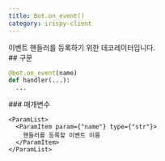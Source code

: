 ```yaml
---
title: Bot.on_event()
category: irispy-client
---
```


<Section>
  이벤트 핸들러를 등록하기 위한 데코레이터입니다.
</Section>
<Section>
  ## 구문

  ~~~py
  @bot.on_event(name)
  def handler(...):
    ...
  ~~~

  <Section>
    ### 매개변수

    <ParamList>
      <ParamItem param={"name"} type={"str"}>
        핸들러를 등록할 이벤트 이름
      </ParamItem>
    </ParamList>
  </Section>
</Section>